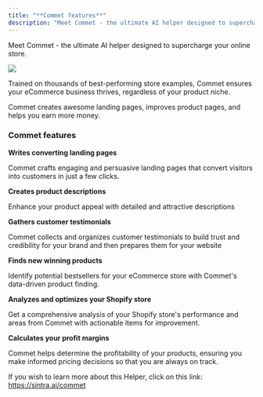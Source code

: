 ```yaml
---
title: "**Commet features**"
description: "Meet Commet - the ultimate AI helper designed to supercharge your online store."
---
```


Meet Commet - the ultimate AI helper designed to supercharge your online store.

![](https://downloads.intercomcdn.com/i/o/1114398476/3cdc3ef5a2360f52af14e8e8/image.png?expires=1754573400&signature=6ebbed12be2e8705f528b920ea81bbed0c0bedc8ce2d5fa10fe8886becfc313c&req=dSEmEsp3lYVYX%2FMW1HO4zQhChYLWRHlUWqk14WOWraTyye2KvaNm51U79qI7%0AXGAI%0A)

Trained on thousands of best-performing store examples, Commet ensures your eCommerce business thrives, regardless of your product niche.

Commet creates awesome landing pages, improves product pages, and helps you earn more money.

### **Commet features**

**Writes converting landing pages**

Commet crafts engaging and persuasive landing pages that convert visitors into customers in just a few clicks.

**Creates product descriptions**

Enhance your product appeal with detailed and attractive descriptions

**Gathers customer testimonials**

Commet collects and organizes customer testimonials to build trust and credibility for your brand and then prepares them for your website

**Finds new winning products**

Identify potential bestsellers for your eCommerce store with Commet's data-driven product finding.

**Analyzes and optimizes your Shopify store**

Get a comprehensive analysis of your Shopify store's performance and areas from Commet with actionable items for improvement.

**Calculates your profit margins**

Commet helps determine the profitability of your products, ensuring you make informed pricing decisions so that you are always on track.

If you wish to learn more about this Helper, click on this link: <https://sintra.ai/commet>